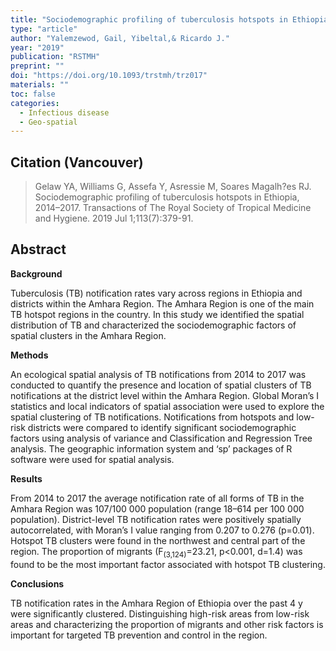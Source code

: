 ```yaml
---
title: "Sociodemographic profiling of tuberculosis hotspots in Ethiopia, 2014-2017."
type: "article"
author: "Yalemzewod, Gail, Yibeltal,& Ricardo J."
year: "2019"
publication: "RSTMH"
preprint: ""
doi: "https://doi.org/10.1093/trstmh/trz017"
materials: ""
toc: false
categories:
  - Infectious disease
  - Geo-spatial
---
```


## Citation (Vancouver)

> Gelaw YA, Williams G, Assefa Y, Asressie M, Soares Magalh?es RJ. Sociodemographic profiling of tuberculosis hotspots in Ethiopia, 2014--2017. Transactions of The Royal Society of Tropical Medicine and Hygiene. 2019 Jul 1;113(7):379-91.

## Abstract

**Background**

Tuberculosis (TB) notification rates vary across regions in Ethiopia and districts within the Amhara Region. The Amhara Region is one of the main TB hotspot regions in the country. In this study we identified the spatial distribution of TB and characterized the sociodemographic factors of spatial clusters in the Amhara Region.

**Methods**

An ecological spatial analysis of TB notifications from 2014 to 2017 was conducted to quantify the presence and location of spatial clusters of TB notifications at the district level within the Amhara Region. Global Moran's I statistics and local indicators of spatial association were used to explore the spatial clustering of TB notifications. Notifications from hotspots and low-risk districts were compared to identify significant sociodemographic factors using analysis of variance and Classification and Regression Tree analysis. The geographic information system and 'sp' packages of R software were used for spatial analysis.

**Results**

From 2014 to 2017 the average notification rate of all forms of TB in the Amhara Region was 107/100 000 population (range 18--614 per 100 000 population). District-level TB notification rates were positively spatially autocorrelated, with Moran's I value ranging from 0.207 to 0.276 (p=0.01). Hotspot TB clusters were found in the northwest and central part of the region. The proportion of migrants (F~(3,124)~=23.21, p\<0.001, d=1.4) was found to be the most important factor associated with hotspot TB clustering.

**Conclusions**

TB notification rates in the Amhara Region of Ethiopia over the past 4 y were significantly clustered. Distinguishing high-risk areas from low-risk areas and characterizing the proportion of migrants and other risk factors is important for targeted TB prevention and control in the region.
